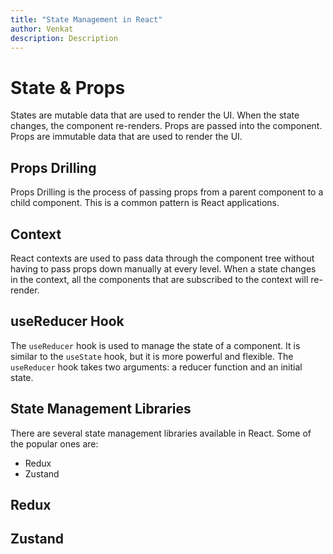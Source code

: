 ```yaml
---
title: "State Management in React"
author: Venkat
description: Description
---
```


# State & Props
States are mutable data that are used to render the UI. When the state changes, the component re-renders.
Props are passed into the component.
Props are immutable data that are used to render the UI. 

## Props Drilling
Props Drilling is the process of passing props from a parent component to a child component. 
This is a common pattern is React applications. 

## Context
React contexts are used to pass data through the component tree without having to pass props down manually at every level.
When a state changes in the context, all the components that are subscribed to the context will re-render.

## useReducer Hook
The `useReducer` hook is used to manage the state of a component. It is similar to the `useState` hook, but it is more powerful and flexible.
The `useReducer` hook takes two arguments: a reducer function and an initial state.

## State Management Libraries
There are several state management libraries available in React. Some of the popular ones are:
- Redux
- Zustand

## Redux

## Zustand